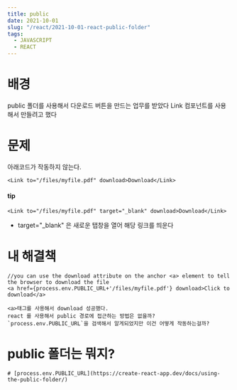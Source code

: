 ```yaml
---
title: public
date: 2021-10-01
slug: "/react/2021-10-01-react-public-folder"
tags:
  - JAVASCRIPT
  - REACT
---
```


# 배경

 public 폴더를 사용해서 다운로드 버튼을 만드는 업무를 받았다
 Link 컴포넌트를 사용해서 만들려고 했다

 # 문제
 아래코드가 작동하지 않는다.


 ```
 <Link to="/files/myfile.pdf" download>Download</Link>
 ```
#### tip

```
<Link to="/files/myfile.pdf" target="_blank" download>Download</Link>
```
* target="_blank" 은 새로운 탭창을 열어 해당 링크를 띄운다

# 내 해결책
```
//you can use the download attribute on the anchor <a> element to tell the browser to download the file
<a href={process.env.PUBLIC_URL+'/files/myfile.pdf'} download>Click to download</a>

<a>태그를 사용해서 download 성공했다.
react 를 사용해서 public 경로에 접근하는 방법은 없을까?
`process.env.PUBLIC_URL`을 검색해서 알게되었지만 이건 어떻게 작동하는걸까?
```
# public 폴더는 뭐지?
```
# [process.env.PUBLIC_URL](https://create-react-app.dev/docs/using-the-public-folder/)

```

